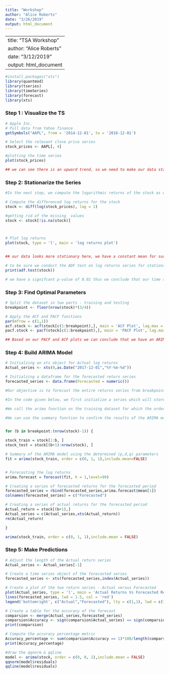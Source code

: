 ```yaml
---
title: "Workshop"
author: "Alice Roberts"
date: "3/26/2019"
output: html_document
---
```

---
title: "TSA Workshop"
author: "Alice Roberts"
date: "3/12/2019"
output: html_document
---

```r
#install.packages("xts")
library(quantmod)
library(tseries)
library(timeSeries)
library(forecast)
library(xts)

```

### Step 1 : Visualize the TS 
```r
# Apple Inc.
# Pull data from Yahoo finance 
getSymbols("AAPL", from = '2014-12-01', to = '2018-12-01')

# Select the relevant close price series
stock_prices <- AAPL[, 4]

#plotting the time series
plot(stock_prices)

## we can see there is an upward trend, so we need to make our data stationary. 

```


### Step 2: Stationarize the Series

```r

#In the next step, we compute the logarithmic returns of the stock as we want the ARIMA model to forecast the log returns and not the stock price. We also plot the log return series using the plot function.

# Compute the differenced log returns for the stock 
stock <- diff(log(stock_prices), lag = 1)

#getting rid of the missing  values 
stock <- stock[!is.na(stock)]



# Plot log returns 
plot(stock, type = 'l', main = 'log returns plot')


## our data looks more stationary here, we have a constant mean for sure. 

# to be sure we conduct the ADF test on log returns series for stationarity
print(adf.test(stock))

# we have a signifcant p-value of 0.01 thus we conclude that our time series is stationary.

```

### Step 3: Find Optimal Parameters

```r

# Split the dataset in two parts - training and testing
breakpoint <- floor(nrow(stock)*(3/4))

# Apply the ACF and PACF functions
par(mfrow = c(1,1))
acf.stock <- acf(stock[c(1:breakpoint),], main = 'ACF Plot', lag.max = 100)
pacf.stock <- pacf(stock[c(1:breakpoint),], main = 'PACF Plot', lag.max = 100)

## Based on our PACF and ACF plots we can conclude that we have an ARIMA(0,1,1)
```

### Step 4: Build ARIMA Model
```r

# Initialzing an xts object for Actual log returns
Actual_series <- xts(0,as.Date("2017-12-01","%Y-%m-%d"))

# Initialzing a dataframe for the forecasted return series
forecasted_series <- data.frame(Forecasted = numeric())

#Our objective is to forecast the entire returns series from breakpoint onwards. We will make use of the For Loop statement in R and within this loop we will forecast returns for each data point from the test dataset.

#In the code given below, we first initialize a series which will store the actual returns and another series to store the forecasted returns.  In the For Loop, we first form the training dataset and the test dataset based on the dynamic breakpoint.

#We call the arima function on the training dataset for which the order specified is (0, 1, 1). We use this fitted model to forecast the next data point by using the forecast.Arima function. The function is set at 99% confidence level. One can use the confidence level argument to enhance the model. We will be using the forecasted point estimate from the model. The “h” argument in the forecast function indicates the number of values that we want to forecast, in this case, the next day returns.

#We can use the summary function to confirm the results of the ARIMA model are within acceptable limits. In the last part, we append every forecasted return and the actual return to the forecasted returns series and the actual returns series respectively.


for (b in breakpoint:(nrow(stock)-1)) {

stock_train = stock[1:b, ]
stock_test = stock[(b+1):nrow(stock), ]

# Summary of the ARIMA model using the determined (p,d,q) parameters
fit = arima(stock_train, order = c(0, 1, 1),include.mean=FALSE)


# Forecasting the log returns
arima.forecast = forecast(fit, h = 1,level=99)

# Creating a series of forecasted returns for the forecasted period
forecasted_series = rbind(forecasted_series,arima.forecast$mean[1])
colnames(forecasted_series) = c("Forecasted")

# Creating a series of actual returns for the forecasted period
Actual_return = stock[(b+1),]
Actual_series = c(Actual_series,xts(Actual_return))
rm(Actual_return)

}

```

```r
arima(stock_train, order = c(0, 1, 1),include.mean = FALSE)

```




### Step 5: Make Predictions


```r
# Adjust the length of the Actual return series
Actual_series <- Actual_series[-1]

# Create a time series object of the forecasted series
forecasted_series <- xts(forecasted_series,index(Actual_series))

# Create a plot of the two return series - Actual versus Forecasted
plot(Actual_series, type = 'l', main = 'Actual Returns Vs Forecasted Returns')
lines(forecasted_series, lwd = 1.5, col = 'red')
legend('bottomright', c("Actual","Forecasted"), lty = c(1,1), lwd = c(1.5,1.5), col = c('black','red'))

# Create a table for the accuracy of the forecast
comparsion <- merge(Actual_series,forecasted_series)
comparsion$Accuracy <- sign(comparsion$Actual_series) == sign(comparsion$Forecasted)
print(comparsion)

# Compute the accuracy percentage metric
Accuracy_percentage <- sum(comparsion$Accuracy == 1)*100/length(comparsion$Accuracy)
print(Accuracy_percentage)

#draw the qqnorm & qqline
model <- arima(stock, order = c(0, 0, 1),include.mean = FALSE)
qqnorm(model$residuals)
qqline(model$residuals)

```


